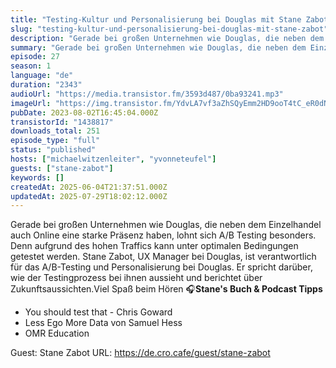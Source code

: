 ```yaml
---
title: "Testing-Kultur und Personalisierung bei Douglas mit Stane Zabot"
slug: "testing-kultur-und-personalisierung-bei-douglas-mit-stane-zabot"
description: "Gerade bei großen Unternehmen wie Douglas, die neben dem Einzelhandel auch Online eine starke Präsenz haben, lohnt sich A/B Testing besonders. Denn aufgrund des hohen Traffics kann unter optimalen Bedingungen getestet werden. Stane Zabot, UX Manager bei Douglas, ist verantwortlich für das A/B-Testing und Personalisierung bei Douglas. Er spricht darüber, wie der Testingprozess bei ihnen aussieht und berichtet über Zukunftsaussichten.Viel Spaß beim Hören 🎧**Stane's Buch & Podcast Tipps**\n\n- You should test that - Chris Goward\n- Less Ego More Data von Samuel Hess\n- OMR Education\n\n Guest: Stane Zabot URL: https://de.cro.cafe/guest/stane-zabot"
summary: "Gerade bei großen Unternehmen wie Douglas, die neben dem Einzelhandel auch Online eine starke Präsenz haben, lohnt sich A/B Testing besonders. Denn aufgrund des hohen Traffics kann unter optimalen Bedingungen getestet werden. Stane Zabot, UX Manager bei Douglas, ist verantwortlich für das A/B-Testing und Personalisierung bei Douglas. Er spricht darüber, wie der Testingprozess bei ihnen aussieht und berichtet über Zukunftsaussichten.Viel Spaß beim Hören 🎧Stane's Buch & Podcast TippsYou should test that - Chris GowardLess Ego More Data von Samuel HessOMR Education Guest: Stane Zabot URL: https://de.cro.cafe/guest/stane-zabot"
episode: 27
season: 1
language: "de"
duration: "2343"
audioUrl: "https://media.transistor.fm/3593d487/0ba93241.mp3"
imageUrl: "https://img.transistor.fm/YdvLA7vf3aZhSQyEmm2HD9ooT4tC_eR0dNAVXGDR5Z8/rs:fill:0:0:1/w:1400/h:1400/q:60/mb:500000/aHR0cHM6Ly9pbWct/dXBsb2FkLXByb2R1/Y3Rpb24udHJhbnNp/c3Rvci5mbS80MjMy/NzU3YTc2NjM2ZGEw/ZTkyMTVmMDFiYjJk/YmZmNS5wbmc.webp"
pubDate: 2023-08-02T16:45:04.000Z
transistorId: "1438817"
downloads_total: 251
episode_type: "full"
status: "published"
hosts: ["michaelwitzenleiter", "yvonneteufel"]
guests: ["stane-zabot"]
keywords: []
createdAt: 2025-06-04T21:37:51.000Z
updatedAt: 2025-07-29T18:02:12.000Z
---
```


Gerade bei großen Unternehmen wie Douglas, die neben dem Einzelhandel auch Online eine starke Präsenz haben, lohnt sich A/B Testing besonders. Denn aufgrund des hohen Traffics kann unter optimalen Bedingungen getestet werden. Stane Zabot, UX Manager bei Douglas, ist verantwortlich für das A/B-Testing und Personalisierung bei Douglas. Er spricht darüber, wie der Testingprozess bei ihnen aussieht und berichtet über Zukunftsaussichten.Viel Spaß beim Hören 🎧**Stane's Buch & Podcast Tipps**

- You should test that - Chris Goward
- Less Ego More Data von Samuel Hess
- OMR Education

 Guest: Stane Zabot URL: https://de.cro.cafe/guest/stane-zabot
